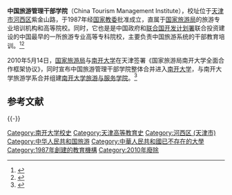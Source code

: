 {{高校
|名称            = 中国旅游管理干部学院
|外文名          = {{lang|en|China Tourism Management Institute}}
|图像            = 
|图像说明        = 
|校训            =
|建校            = 1987年1月
|闭校            = 2010年5月14日
|类型            = [[公立大学|公立大学]]
|书记            =
|院长            = 
|地址            = {{CHN}}[[天津市|天津市]][[河西区_(天津市)|河西区]]紫金山路
|坐标            =
|校园环境        = 
|面积            = 
|老校名          =
|隶属            = [[中华人民共和国国家旅游局|中华人民共和国国家旅游局]]
|网站            = [http://tas.nankai.edu.cn/ http://tas.nankai.edu.cn/]
|脚注            = 已于2010年并入南开大学
}}
'''中国旅游管理干部学院'''（China Tourism Management Institute），校址位于[[天津市|天津市]][[河西区_(天津市)|河西区]]紫金山路，于1987年经[[国家教委|国家教委]]批准成立，直属于[[国家旅游局|国家旅游局]]的旅游专业培训机构和高等院校。同时，它也是是中国政府和[[联合国开发计划署|联合国开发计划署]]联合投资建设的中国最早的一所旅游专业高等专科院校，主要负责中国旅游系统的干部教育培训。<ref>{{cite web| url=http://www.022net.com/2010/5-15/446117252684963.html| title=中国旅游管理干部学院整建制划转南大 打造最强旅游学科| publisher=人民网| accessdate=2012-07-15| deadurl=yes| archiveurl=https://archive.is/20130424182516/http://www.022net.com/2010/5-15/446117252684963.html| archivedate=2013-04-24}}</ref><ref>{{cite web |url=http://www.cnta.gov.cn:8000/Forms/AboutUs/AboutUsCommon.aspx?imgOn=zglyglgbxy_sszn&menuType=AboutCNet |title=中国旅游管理干部学院简介 |publisher=国家旅游局 |accessdate=2012-07-14 |deadurl=yes |archiveurl=https://web.archive.org/web/20131014072143/http://www.cnta.gov.cn:8000/Forms/AboutUs/AboutUsCommon.aspx?imgOn=zglyglgbxy_sszn&menuType=AboutCNet |archivedate=2013-10-14 }}</ref>

2010年5月14日，[[国家旅游局|国家旅游局]]与[[南开大学|南开大学]]在天津签署《国家旅游局南开大学全面合作框架协议》，同时宣布中国旅游管理干部学院整体合并进入[[南开大学|南开大学]]，与南开大学旅游学系合并组建[[南开大学旅游与服务学院|南开大学旅游与服务学院]]。<ref>{{cite web| url=http://www.cnta.gov.cn/html/2010-5/2010-5-14-19-6-56776.html| title=国家旅游局与南开大学签署全面合作框架协议| publisher=国家旅游局网站| accessdate=2012-07-15| deadurl=yes| archiveurl=https://web.archive.org/web/20140715025110/http://www.cnta.gov.cn/html/2010-5/2010-5-14-19-6-56776.html| archivedate=2014-07-15}}</ref>

== 参考文献 ==
{{Reflist|2}}

{{-}}
{{南开大学}}

{{DEFAULTSORT:CTMI}}
[[Category:南开大学校史|Category:南开大学校史]]
[[Category:天津高等教育史|Category:天津高等教育史]]
[[Category:河西区_(天津市)|Category:河西区 (天津市)]]
[[Category:中华人民共和国旅游|Category:中华人民共和国旅游]]
[[Category:中華人民共和國已不存在的大學|Category:中華人民共和國已不存在的大學]]
[[Category:1987年創建的教育機構|Category:1987年創建的教育機構]]
[[Category:2010年廢除|Category:2010年廢除]]